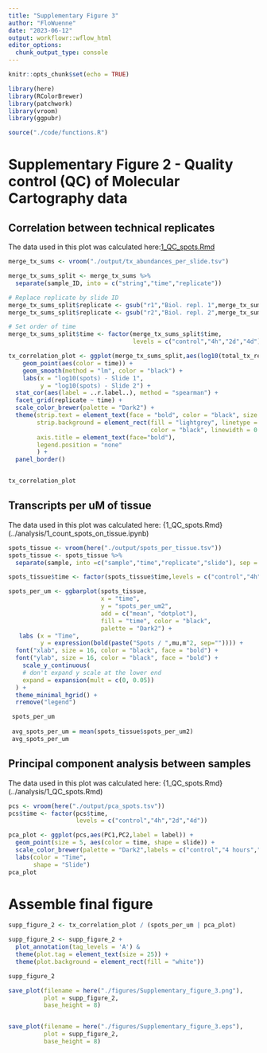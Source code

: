 ```yaml
---
title: "Supplementary Figure 3"
author: "FloWuenne"
date: "2023-06-12"
output: workflowr::wflow_html
editor_options:
  chunk_output_type: console
---
```


```r
knitr::opts_chunk$set(echo = TRUE)

library(here)
library(RColorBrewer)
library(patchwork)
library(vroom)
library(ggpubr)

source("./code/functions.R")
```

# Supplementary Figure 2 - Quality control (QC) of Molecular Cartography data

## Correlation between technical replicates

The data used in this plot was calculated here:[1_QC_spots.Rmd](../analysis/1_QC_spots.Rmd)

```r
merge_tx_sums <- vroom("./output/tx_abundances_per_slide.tsv")
```

```r
merge_tx_sums_split <- merge_tx_sums %>%
  separate(sample_ID, into = c("string","time","replicate"))

# Replace replicate by slide ID
merge_tx_sums_split$replicate <- gsub("r1","Biol. repl. 1",merge_tx_sums_split$replicate)
merge_tx_sums_split$replicate <- gsub("r2","Biol. repl. 2",merge_tx_sums_split$replicate)

# Set order of time 
merge_tx_sums_split$time <- factor(merge_tx_sums_split$time,
                                   levels = c("control","4h","2d","4d"))

tx_correlation_plot <- ggplot(merge_tx_sums_split,aes(log10(total_tx_rep1),log10(total_tx_rep2))) +
    geom_point(aes(color = time)) +
    geom_smooth(method = "lm", color = "black") +
    labs(x = "log10(spots) - Slide 1",
         y = "log10(spots) - Slide 2") +
  stat_cor(aes(label = ..r.label..), method = "spearman") +
  facet_grid(replicate ~ time) +
  scale_color_brewer(palette = "Dark2") + 
  theme(strip.text = element_text(face = "bold", color = "black", size = 14),
        strip.background = element_rect(fill = "lightgrey", linetype = "solid",
                                        color = "black", linewidth = 0.8),
        axis.title = element_text(face="bold"),
        legend.position = "none"
        ) +
  panel_border()


tx_correlation_plot
```


## Transcripts per uM of tissue

The data used in this plot was calculated here: {1_QC_spots.Rmd}(../analysis/1_count_spots_on_tissue.ipynb)

```r
spots_tissue <- vroom(here("./output/spots_per_tissue.tsv"))
spots_tissue <- spots_tissue %>%
  separate(sample, into =c("sample","time","replicate","slide"), sep = "_")

spots_tissue$time <- factor(spots_tissue$time,levels = c("control","4h","2d","4d"))

spots_per_um <- ggbarplot(spots_tissue, 
                          x = "time", 
                          y = "spots_per_um2",
                          add = c("mean", "dotplot"), 
                          fill = "time", color = "black",
                          palette = "Dark2") +
   labs (x = "Time",
         y = expression(bold(paste("Spots / ",mu,m^2, sep="")))) +
  font("xlab", size = 16, color = "black", face = "bold") +
  font("ylab", size = 16, color = "black", face = "bold") +
    scale_y_continuous(
    # don't expand y scale at the lower end
    expand = expansion(mult = c(0, 0.05))
  ) +
  theme_minimal_hgrid() +
  rremove("legend")

 spots_per_um
 
 avg_spots_per_um = mean(spots_tissue$spots_per_um2)
 avg_spots_per_um
```

## Principal component analysis between samples

The data used in this plot was calculated here: {1_QC_spots.Rmd}(../analysis/1_QC_spots.Rmd)

```r
pcs <- vroom(here("./output/pca_spots.tsv"))
pcs$time <- factor(pcs$time,
                   levels = c("control","4h","2d","4d"))
```


```r
pca_plot <- ggplot(pcs,aes(PC1,PC2,label = label)) +
  geom_point(size = 5, aes(color = time, shape = slide)) +
  scale_color_brewer(palette = "Dark2",labels = c("control","4 hours","2 days","4 days")) +
  labs(color = "Time",
       shape = "Slide")
pca_plot
```


# Assemble final figure

```r
supp_figure_2 <- tx_correlation_plot / (spots_per_um | pca_plot)

supp_figure_2 <- supp_figure_2 + 
  plot_annotation(tag_levels = 'A') & 
  theme(plot.tag = element_text(size = 25)) +
  theme(plot.background = element_rect(fill = "white"))

supp_figure_2

save_plot(filename = here("./figures/Supplementary_figure_3.png"),
          plot = supp_figure_2,
          base_height = 8)


save_plot(filename = here("./figures/Supplementary_figure_3.eps"),
          plot = supp_figure_2,
          base_height = 8)
```
